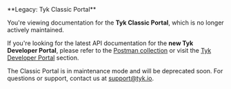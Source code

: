 ---
---


<Warning>
**Legacy: Tyk Classic Portal**

You're viewing documentation for the **Tyk Classic Portal**, which is no longer actively maintained.

If you're looking for the latest API documentation for the **new Tyk Developer Portal**, please refer to the 
[Postman collection](/5.9/product-stack/tyk-enterprise-developer-portal/api-documentation/tyk-edp-api) or visit the 
[Tyk Developer Portal](/5.9/portal/overview/intro) section.

The Classic Portal is in maintenance mode and will be deprecated soon. For questions or support, contact us at 
[support@tyk.io](<mailto:support@tyk.io?subject=Tyk classic developer portal>).
</Warning>
